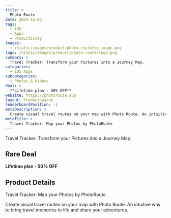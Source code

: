 ```yaml
---
title: >
  Photo Route
date: 2024-12-03
tags:
  - iOS
  - Apps
  - Productivity
images:
  - /static/images/product/photo-route/og-image.png
logo: /static/images/product/photo-route/logo.png
summary: >
  Travel Tracker: Transform your Pictures into a Journey Map.
categories:
  - iOS Apps
subcategories:
  - Photos & Videos
deal: >
  **Lifetime plan - 50% OFF**
website: https://photoroute.app
layout: ProductLayout
leaderboardPosition: -1
metaDescription: >
  Create visual travel routes on your map with Photo Route. An intuitive way to bring travel memories to life and share your adventures.
metaTitle: >
  Travel Tracker: Map your Photos by PhotoRoute
---
```

Travel Tracker: Transform your Pictures into a Journey Map.

## Rare Deal

**Lifetime plan - 50% OFF**

## Product Details

Travel Tracker: Map your Photos by PhotoRoute

Create visual travel routes on your map with Photo Route. An intuitive way to bring travel memories to life and share your adventures.
